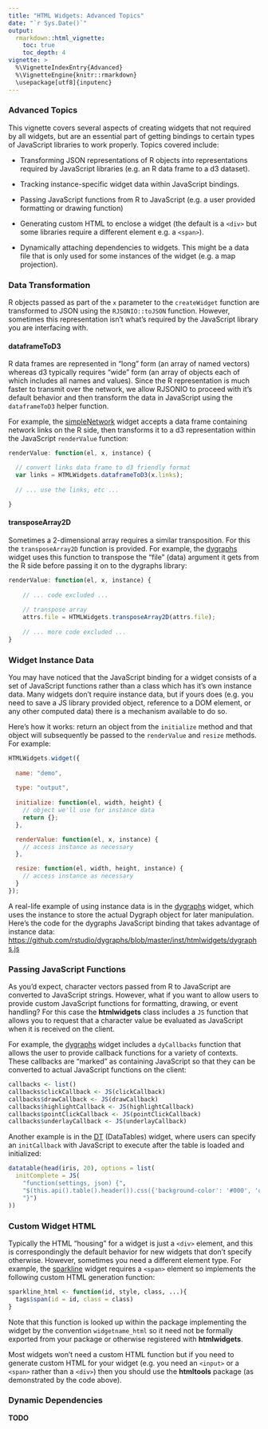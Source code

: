 ```yaml
---
title: "HTML Widgets: Advanced Topics"
date: "`r Sys.Date()`"
output: 
  rmarkdown::html_vignette:
    toc: true
    toc_depth: 4
vignette: >
  %\VignetteIndexEntry{Advanced}
  %\VignetteEngine{knitr::rmarkdown}
  \usepackage[utf8]{inputenc}
---
```


### Advanced Topics

This vignette covers several aspects of creating widgets that not required by all widgets, but are an essential part of getting bindings to certain types of JavaScript libraries to work properly. Topics covered include:

* Transforming JSON representations of R objects into representations required by JavaScript libraries (e.g. an R data frame to a d3 dataset).

* Tracking instance-specific widget data within JavaScript bindings.

* Passing JavaScript functions from R to JavaScript (e.g. a user provided formatting or drawing function)

* Generating custom HTML to enclose a widget (the default is a `<div>` but some libraries require a different element e.g. a `<span>`).

* Dynamically attaching dependencies to widgets. This might be a data file that is only used for some instances of the widget (e.g. a map projection).

### Data Transformation

R objects passed as part of the `x` parameter to the `createWidget` function are transformed to JSON using the `RJSONIO::toJSON` function. However, sometimes this representation isn't what's required by the JavaScript library you are interfacing with. 

#### dataframeToD3

R data frames are represented in "long" form (an array of named vectors) whereas d3 typically requires "wide" form (an array of objects each of which includes all names and values). Since the R representation is much faster to transmit over the network, we allow RJSONIO to proceed with it's default behavior and then transform the data in JavaScript using the `dataframeToD3` helper function. 

For example, the [simpleNetwork](http://christophergandrud.github.io/networkD3/#simple) widget accepts a data frame containing network links on the R side, then transforms it to a d3 representation within the JavaScript `renderValue` function:

```javascript
renderValue: function(el, x, instance) {

  // convert links data frame to d3 friendly format
  var links = HTMLWidgets.dataframeToD3(x.links);
  
  // ... use the links, etc ...

}
```

#### transposeArray2D

Sometimes a 2-dimensional array requires a similar transposition. For this the `transposeArray2D` function is provided. For example, the [dygraphs](http://rstudio.github.io/dygraphs) widget uses this function to transpose the "file" (data) argument it gets from the R side before passing it on to the dygraphs library:

```javascript
renderValue: function(el, x, instance) {
   
    // ... code excluded ...
    
    // transpose array
    attrs.file = HTMLWidgets.transposeArray2D(attrs.file);
    
    // ... more code excluded ...
}
```

### Widget Instance Data

You may have noticed that the JavaScript binding for a widget consists of a set of JavaScript functions rather than a class which has it's own instance data. Many widgets don't require instance data, but if yours does (e.g. you need to save a JS library provided object, reference to a DOM element, or any other computed data) there is a mechanism available to do so.

Here's how it works: return an object from the `initialize` method and that object will subsequently be passed to the `renderValue` and `resize` methods. For example:

```javascript
HTMLWidgets.widget({
  
  name: "demo",
  
  type: "output",
  
  initialize: function(el, width, height) {
    // object we'll use for instance data
    return {};
  },

  renderValue: function(el, x, instance) {
    // access instance as necessary
  },

  resize: function(el, width, height, instance) { 
    // access instance as necessary
  }
});
```

A real-life example of using instance data is in the [dygraphs](http://rstudio.github.io/dygraphs) widget, which uses the instance to store the actual Dygraph object for later manipulation. Here's the code for the dygraphs JavaScript binding that takes advantage of instance data: <https://github.com/rstudio/dygraphs/blob/master/inst/htmlwidgets/dygraphs.js>

### Passing JavaScript Functions

As you'd expect, character vectors passed from R to JavaScript are converted to JavaScript strings. However, what if you want to allow users to provide custom JavaScript functions for formatting, drawing, or event handling? For this case the **htmlwidgets** class includes a `JS` function that allows you to request that a character value be evaluated as JavaScript when it is received on the client.

For example, the [dygraphs](http://rstudio.github.io/dygraphs) widget includes a `dyCallbacks` function that allows the user to provide callback functions for a variety of contexts. These callbacks are "marked" as containing JavaScript so that they can be converted to actual JavaScript functions on the client:

```r
callbacks <- list()
callbacks$clickCallback <- JS(clickCallback)
callbacks$drawCallback <- JS(drawCallback)
callbacks$highlightCallback <- JS(highlightCallback)
callbacks$pointClickCallback <- JS(pointClickCallback)
callbacks$underlayCallback <- JS(underlayCallback)
```

Another example is in the [DT](http://rstudio.github.io/DT) (DataTables) widget, where users can specify an `initCallback` with JavaScript to execute after the table is loaded and initialized:

```r
datatable(head(iris, 20), options = list(
  initComplete = JS(
    "function(settings, json) {",
    "$(this.api().table().header()).css({'background-color': '#000', 'color': '#fff'});",
    "}")
))
```

### Custom Widget HTML

Typically the HTML "housing" for a widget is just a `<div>` element, and this is correspondingly the default behavior for new widgets that don't specify otherwise. However, sometimes you need a different element type. For example, the [sparkline](https://github.com/htmlwidgets/sparkline) widget requires a `<span>` element so implements the following custom HTML generation function:

```r
sparkline_html <- function(id, style, class, ...){
  tags$span(id = id, class = class)
}
```

Note that this function is looked up within the package implementing the widget by the convention `widgetname_html` so it need not be formally exported from your package or otherwise registered with **htmlwidgets**.

Most widgets won't need a custom HTML function but if you need to generate custom HTML for your widget (e.g. you need an `<input>` or a `<span>` rather than a `<div>`) then you should use the **htmltools** package (as demonstrated by the code above).

### Dynamic Dependencies


**TODO**


<script>
// hack to enable Rmd vignette cross references to work both on GitHub and
// within built package vignettes
(function () {
  for (var links = document.links, numLinks = links.length, i=0; i<numLinks; i++)
    links[i].href = links[i].href.replace(new RegExp("\\.Rmd$"), ".html")
                                                            .split("/").pop();
})();
</script>





